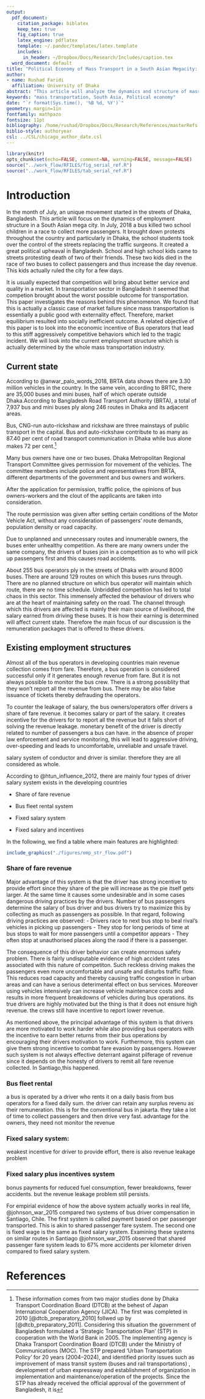 ```yaml
---
output: 
  pdf_document:
    citation_package: biblatex
    keep_tex: true
    fig_caption: true
    latex_engine: pdflatex
    template: ~/.pandoc/templates/latex.template
    includes:
      in_header: ~/Dropbox/Docs/Research/Includes/caption.tex
  word_document: default 
title: "Political Economy of Mass Transport in a South Asian Megacity: The case of Dhaka" 
author:
- name: Rushad Faridi
  affiliation: University of Dhaka
abstract: "This article will analyze the dynamics and structure of mass transportation in a South Asian mega city.It is usually expected that competition will bring about better service and quality in a market. In transportation sector in Bangladesh it seemed that competion brought about the worst possible outcome for transportation. This paper investigates the reasons behind this phenomenon. We found that this is actually a classic case of market failure since mass transportation is essentially a public good with externality effect. Therefore, market equilibrium resulted into socially inefficient outcome."
keywords: "mass transportation, South Asia, Political economy"
date: "`r format(Sys.time(), '%B %d, %Y')`"
geometry: margin=1in
fontfamily: mathpazo
fontsize: 11pt
bibliography: /home/rushad/Dropbox/Docs/Research/References/masterRefs.bib
biblio-style: authoryear
csl: ../CSL/chicago_author_date.csl
---
```



```r
library(knitr)
opts_chunk$set(echo=FALSE, comment=NA, warning=FALSE, message=FALSE)
source("../work_flow/RFILES/fig_serial_ref.R")
source("../work_flow/RFILES/tab_serial_ref.R")
```


# Introduction 

In the month of July, an unique movement started in the streets of Dhaka, Bangladesh. This article will focus on the dynamics of employment structure in a South Asian mega city. In July, 2018  a bus killed two school children in a race to collect more passengers. It brought down protests throughout the country and particularly in Dhaka, the school students took over the control of the streets replacing the traffic surgeons. It created a great political upheaval in Bangladesh.  School and high school kids came to streets protesting death of two of their friends. These two kids died in the race of two buses to collect passengers and thus increase the day revenue. This kids actually ruled the city for a few days. 

It is usually expected that competition will bring about better service and quality in a market. In transportation sector in Bangladesh it seemed that competion brought about the worst possible outcome for transportation. This paper investigates the reasons behind this phenomenon. We found that this is actually a classic case of market failure since mass transportation is essentially a public good with externality effect. Therefore, market equilibrium resulted into socially inefficient outcome. A related  objective of this paper is to look into the economic incentive of Bus operators that lead to this stiff aggressively competitive behaviors which led to the tragic incident. We will look into the current employment structure which is actually determined by the whole mass transportation industry.

## Current state 


According to @anwar_palo_words_2018, BRTA data shows there are 3.30 million vehicles in the country. In the same vein, according to  BRTC, there are 35,000 buses and mini buses, half of which operate outside Dhaka.According to Bangladesh Road Transport Authority (BRTA), a total of 7,937 bus and mini buses ply along 246 routes in Dhaka and its adjacent areas.

Bus, CNG-run auto-rickshaw and rickshaw are three mainstays of public transport in the capital. Bus and auto-rickshaw contribute to as many as 87.40 per cent of road transport communication in Dhaka while bus alone makes 72 per cent.[^jica]

[^jica]: These information comes from two major studies done by Dhaka Transport Coordination Board (DTCB) at the behest of Japan International Cooperation Agency (JICA). The first was completed in 2010 [@dtcb_preparatory_2010] follwed up by [@dtcb_preparatory_2011]. Considering this situation the government of Bangladesh formulated a ‘Strategic Transportation Plan’ (STP) in cooperation with the World Bank in 2005. The implementing agency is Dhaka Transport Coordination Board (DTCB) under the Ministry of Communications (MOC). The STP prepared ‘Urban Transportation Policy’ for 20 years (2004–2024), and identified priority issues
such as improvement of mass transit system (buses and rail transportations) , development of urban expressway and establishment of organization in implementation and maintenance/operation of the projects.
Since the STP has already received the official approval of the government of Bangladesh, it is

Many bus owners have one or two buses. Dhaka Metropolitan Regional Transport Committee gives permission for movement of the vehicles. The committee members include police and representatives from BRTA, different departments of the government and bus owners and workers. 

After the application for permission, traffic police, the opinions of bus owners-workers and the clout of the applicants are taken into consideration.

The route permission was given after setting certain conditions of the Motor Vehicle Act, without any consideration of passengers’ route demands, population density or road capacity.

Due to unplanned and unnecessary routes and innumerable owners, the buses enter unhealthy competition. As there are many owners under the same company, the drivers of buses join in a competition as to who will pick up passengers first and this causes road accidents.

About 255 bus operators ply in the streets of Dhaka with around 8000 buses. There are around 129 routes on which this buses runs through. There are no planned structure on which bus operator will maintain which route, there are no time schedule. Unbriddled competition has led to total chaos in this sector. This immensely affected the behaviour of drivers who are at the heart of maintaining safety on the road. The channel through which this drivers are affected is mainly their main source of livelihood, the salary earned from driving these buses. It is how their earning is determined will affect current state. Therefore the main focus of our discussion is the remuneration packages that is offered to these drivers. 

## Existing employment structures
Almost all of the bus operators in developing countries main revenue collection comes from fare. Therefore, a bus operation is considered successful only if it generates enough revenue from fare. But it is not always possible to monitor the bus crew. There is a strong possiblity that they won't report all the revenue from bus. There may be also false issuance of tickets thereby defrauding the operators.

To counter the leakage of salary, the bus owners/operators offer drivers a share of fare revenue. it becomes salary or part of the salary.  it creates incentive for the drivers for to report all the revenue but it falls short of solving the revenue leakage. monetary benefit of the driver is directly related to number of passengers a bus can have.  in the absence of proper law enforcement and service monitoring, this will lead to aggressive driving, over-speeding and leads to uncomfortable, unreliable  and unsafe travel.

salary system of conductor and driver is similar. therefore they are all considered as whole.

According to @htun_influence_2012, there are mainly four types of driver salary system exists in the developing countries 



* Share of fare revenue 

* Bus fleet rental system

* Fixed salary system

* Fixed salary and  incentives

In the following, we find a table where main features are highlighted:

```r
include_graphics("./figures/emp_str_flow.pdf")
```


### Share of fare revenue 

Major advantage of this system is that the driver has strong incentive to provide effort since they share of the pie will increase as the pie itself gets larger. At the same time it causes some undesirable and in some cases dangerous driving practices by the drivers.  Number of bus passengers determine the salary of bus driver and bus drivers try to maximize this by collecting as much as passengers as possible. In that regard, following driving practices are observed: 
      -  Drivers race to next bus stop to beal rival's vehicles in picking up passengers 
	- They stop for long periods of time at bus stops to wait for more passengers until a competitor appears 
	  - They often stop at unauthorised places along the raod if there is a passenger. 

The consequence of this driver behavior can create enormous safety problem. There is fairly undisputable evidence of high accident rates associated with this nature of competiton. Such reckless driving makes the passengers even more uncomfortable and unsafe and disturbs traffic flow. This reduces road capacity and thereby causing traffic congestion in urban areas and can have a serious deterimental effect on bus services. Moreover using vehicles intensively can increase vehicle maintenance costs and results in more frequent breakdowns of vehicles during bus operations. 
its true drivers are highly motivated but the thing is that it does not ensure high revenue.  the crews still have incentive to report lower revenue.

As mentioned above, the principal advantage of this system is that drivers are more motivated to work harder while also providing bus operators with the incentive to earn better returns from their bus operations by encouraging their drivers motivation to work. Furthermore, this system can give them strong incentive to combat fare evasion by passengers. However such system is not always effective deterrant against pilferage of revenue since it depends on the honesty of drivers to remit all fare revenue collected. In Santiago,this happened. 


### Bus fleet rental   
a bus is operated by a driver who rents it on a daily basis from bus operators for a fixed daily sum. the driver can retain any surplus revenu as their remuneration. this is for the conventional bus in jakarta. they take a lot of time to collect passengers and then drive very fast.  advantage for the owners, they need not monitor the revenue


### Fixed salary system: 
weakest incentive for driver to provide effort, there is also revenue leakage problem


### Fixed salary plus incentives system  
bonus payments for reduced fuel consumption, fewer breakdowns, fewer accidents. but the revenue leakage problem still persists.

For empirial evidence of how the above system actually works in real life, @johnson_war_2015 compared two systems of bus driver compensation in Santiago, Chile. The first system is called payment based on per passenger transported. This is akin to shared passenger fare system. The second one is fixed wage is the same as fixed salary system. Examining these systems on similar routes in Santiago @johnson_war_2015 observed that shared passenger fare system leads to 67% more accidents per kilometer driven compared to fixed salary system. 


# References
